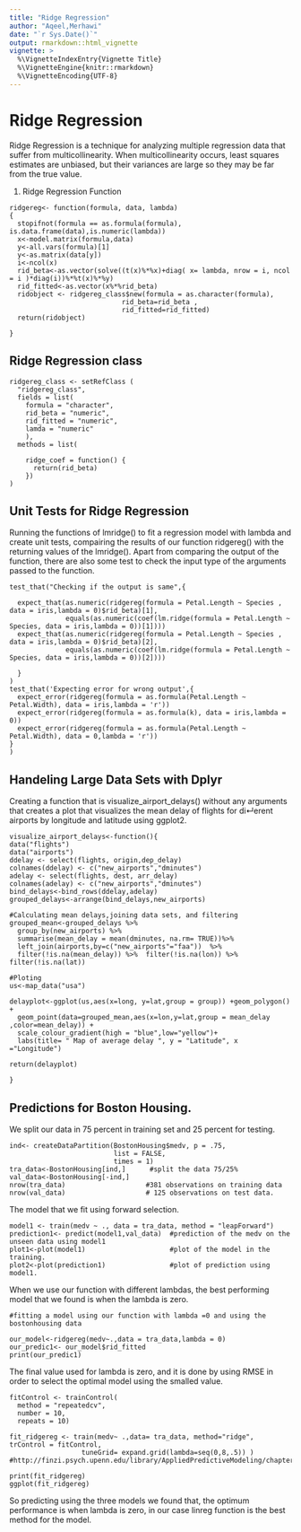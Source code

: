 ```yaml
---
title: "Ridge Regression"
author: "Aqeel,Merhawi"
date: "`r Sys.Date()`"
output: rmarkdown::html_vignette
vignette: >
  %\VignetteIndexEntry{Vignette Title}
  %\VignetteEngine{knitr::rmarkdown}
  %\VignetteEncoding{UTF-8}
---
```


# Ridge Regression

Ridge Regression is a technique for analyzing multiple regression data that suffer from
multicollinearity. When multicollinearity occurs, least squares estimates are unbiased, 
but their variances are large so they may be far from the true value.

1. Ridge Regression Function

```
ridgereg<- function(formula, data, lambda)
{
  stopifnot(formula == as.formula(formula), is.data.frame(data),is.numeric(lambda))
  x<-model.matrix(formula,data)
  y<-all.vars(formula)[1]
  y<-as.matrix(data[y])
  i<-ncol(x)
  rid_beta<-as.vector(solve((t(x)%*%x)+diag( x= lambda, nrow = i, ncol = i )*diag(i))%*%t(x)%*%y)
  rid_fitted<-as.vector(x%*%rid_beta)
  ridobject <- ridgereg_class$new(formula = as.character(formula),
                            rid_beta=rid_beta ,
                            rid_fitted=rid_fitted)
  return(ridobject)
  
}
```
## Ridge Regression class

```
ridgereg_class <- setRefClass (
  "ridgereg_class",
  fields = list(
    formula = "character",
    rid_beta = "numeric",
    rid_fitted = "numeric",
    lamda = "numeric"
    ),
  methods = list(
    
    ridge_coef = function() {
      return(rid_beta) 
    })
)
```

## Unit Tests for Ridge Regression

Running the functions of lmridge() to fit a regression model with lambda and create unit tests, compairing the results of our function ridgereg() with the returning values of the lmridge(). Apart from comparing the output of the function, there are also some test to check the input type of the arguments passed to the function.

```
test_that("Checking if the output is same",{
  
  expect_that(as.numeric(ridgereg(formula = Petal.Length ~ Species , data = iris,lambda = 0)$rid_beta)[1],
              equals(as.numeric(coef(lm.ridge(formula = Petal.Length ~ Species, data = iris,lambda = 0))[1])))
  expect_that(as.numeric(ridgereg(formula = Petal.Length ~ Species , data = iris,lambda = 0)$rid_beta)[2],
              equals(as.numeric(coef(lm.ridge(formula = Petal.Length ~ Species, data = iris,lambda = 0))[2])))
  
  }
)
test_that('Expecting error for wrong output',{
  expect_error(ridgereg(formula = as.formula(Petal.Length ~ Petal.Width), data = iris,lambda = 'r'))
  expect_error(ridgereg(formula = as.formula(k), data = iris,lambda = 0))
  expect_error(ridgereg(formula = as.formula(Petal.Length ~ Petal.Width), data = 0,lambda = 'r'))
}
)
```
## Handeling Large Data Sets with Dplyr

Creating a function that is visualize_airport_delays() without any arguments that creates a plot that visualizes the mean delay of flights for di↵erent airports by longitude and latitude using ggplot2. 

```
visualize_airport_delays<-function(){
data("flights")
data("airports")
ddelay <- select(flights, origin,dep_delay)
colnames(ddelay) <- c("new_airports","dminutes")
adelay <- select(flights, dest, arr_delay)
colnames(adelay) <- c("new_airports","dminutes")
bind_delays<-bind_rows(ddelay,adelay)
grouped_delays<-arrange(bind_delays,new_airports)

#Calculating mean delays,joining data sets, and filtering
grouped_mean<-grouped_delays %>%
  group_by(new_airports) %>%
  summarise(mean_delay = mean(dminutes, na.rm= TRUE))%>%
  left_join(airports,by=c("new_airports"="faa"))  %>% 
  filter(!is.na(mean_delay)) %>%  filter(!is.na(lon)) %>% filter(!is.na(lat))

#Ploting 
us<-map_data("usa")

delayplot<-ggplot(us,aes(x=long, y=lat,group = group)) +geom_polygon() +
  geom_point(data=grouped_mean,aes(x=lon,y=lat,group = mean_delay ,color=mean_delay)) + 
  scale_colour_gradient(high = "blue",low="yellow")+
  labs(title= " Map of average delay ", y = "Latitude", x ="Longitude") 

return(delayplot)

}
```
## Predictions for Boston Housing.

We split our data in 75 percent in training set and 25 percent for testing.

```
ind<- createDataPartition(BostonHousing$medv, p = .75, 
                          list = FALSE, 
                          times = 1)
tra_data<-BostonHousing[ind,]      #split the data 75/25%
val_data<-BostonHousing[-ind,]
nrow(tra_data)                    #381 observations on training data
nrow(val_data)                    # 125 observations on test data.
```
The model that we fit using forward selection.

```
model1 <- train(medv ~ ., data = tra_data, method = "leapForward")
prediction1<- predict(model1,val_data)  #prediction of the medv on the unseen data using model1
plot1<-plot(model1)                     #plot of the model in the training.
plot2<-plot(prediction1)                #plot of prediction using model1.

```

When we use our function with different lambdas, the best performing model that we found is when the lambda is zero.

```
#fitting a model using our function with lambda =0 and using the bostonhousing data

our_model<-ridgereg(medv~.,data = tra_data,lambda = 0)
our_predic1<- our_model$rid_fitted
print(our_predic1)
```
The final value used for lambda is zero, and it is done by using RMSE in order to select the optimal model using the smalled value.

```
fitControl <- trainControl(
  method = "repeatedcv",
  number = 10,
  repeats = 10)

fit_ridgereg <- train(medv~ .,data= tra_data, method="ridge", trControl = fitControl,
                  tuneGrid= expand.grid(lambda=seq(0,8,.5)) ) #http://finzi.psych.upenn.edu/library/AppliedPredictiveModeling/chapters/06_Linear_Regression.R

print(fit_ridgereg)
ggplot(fit_ridgereg)

```
So predicting using the three models we found that, the optimum performance is when lambda is zero, in our case linreg function is the best method for the model.